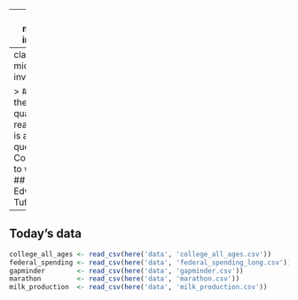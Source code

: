 
---
class: middle, inverse

## R tip of the week

---
class: middle, inverse

> ## "At the heart of quantitative reasoning<br>is a single question: Compared to what?"
> ## -- Edward Tufte

---
## Today's data

```r
college_all_ages <- read_csv(here('data', 'college_all_ages.csv'))
federal_spending <- read_csv(here('data', 'federal_spending_long.csv'))
gapminder        <- read_csv(here('data', 'gapminder.csv'))
marathon         <- read_csv(here('data', 'marathon.csv'))
milk_production  <- read_csv(here('data', 'milk_production.csv'))
```
